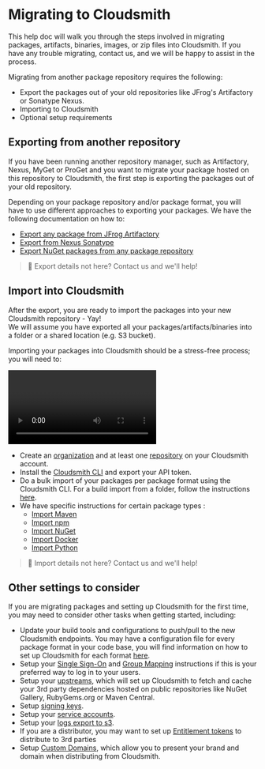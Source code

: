 
# Migrating to Cloudsmith

This help doc will walk you through the steps involved in migrating packages, artifacts, binaries, images, or zip files into Cloudsmith. If you have any trouble migrating, contact us, and we will be happy to assist in the process. 

Migrating from another package repository requires the following: 

- Export the packages out of your old repositories like JFrog's Artifactory or Sonatype Nexus.
- Importing to Cloudsmith
- Optional setup requirements

## Exporting from another repository

If you have been running another repository manager, such as Artifactory, Nexus, MyGet or ProGet and you want to migrate your package hosted on this repository to Cloudsmith, the first step is exporting the packages out of your old repository.

Depending on your package repository and/or package format, you will have to use different approaches to exporting your packages. We have the following documentation on how to: 

- [Export any package from JFrog Artifactory](/migrating-to-cloudsmith/export-from-jfrog-artifactory)
- [Export from Nexus Sonatype](/migrating-to-cloudsmith/export-from-nexus-sonatype)  
- [Export NuGet packages from any package repository](doc:exporting-nuget)

> 📘 Export details not here? Contact us and we'll help!

## Import into Cloudsmith

After the export, you are ready to import the packages into your new Cloudsmith repository - Yay!  
We will assume you have exported all your packages/artifacts/binaries into a folder or a shared location (e.g. S3 bucket).

Importing your packages into Cloudsmith should be a stress-free process; you will need to:

<Video wistiaId="kgpk8pk1h6"></Video>

- Create an [organization](doc:organisations) and at least one [repository](doc:manage-a-repository) on your Cloudsmith account.
- Install the [Cloudsmith CLI](doc:cli) and export your API token.
- Do a bulk import of your packages per package format using the Cloudsmith CLI. For a build import from a folder, follow the instructions [here](doc:import-files-from-a-folder). 
- We have specific instructions for certain package types :
  - [Import Maven](doc:import-maven) 
  - [Import npm](doc:import-npm) 
  - [Import NuGet](doc:import-nuget) 
  - [Import Docker](doc:import-docker) 
  - [Import Python](doc:import-python)

> 📘 Import details not here? Contact us and we'll help!

## Other settings to consider

If you are migrating packages and setting up Cloudsmith for the first time, you may need to consider other tasks when getting started, including:

- Update your build tools and configurations to push/pull to the new Cloudsmith endpoints. You may have a configuration file for every package format in your code base, you will find information on how to set up Cloudsmith for each format [here](doc:supported-formats).
- Setup your [Single Sign-On](doc:single-sign-on) and [Group Mapping](doc:single-sign-on#saml-group-sync) instructions if this is your preferred way to log in to your users. 
- Setup your [upstreams](doc:upstream-proxying-caching), which will set up Cloudsmith to fetch and cache your 3rd party dependencies hosted on public repositories like NuGet Gallery, RubyGems.org or Maven Central.
- Setup [signing keys](doc:signing-keys).
- Setup your [service accounts](doc:service-accounts).
- Setup your [logs export to s3](doc:access-log-exports-to-s3).
- If you are a distributor, you may want to set up [Entitlement tokens](doc:entitlements) to distribute to 3rd parties
- Setup [Custom Domains](doc:custom-domains), which allow you to present your brand and domain when distributing from Cloudsmith.
